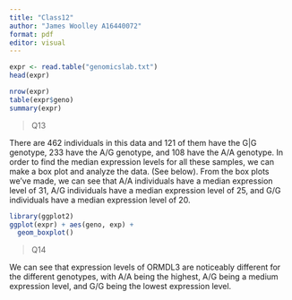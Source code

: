 ```yaml
---
title: "Class12"
author: "James Woolley A16440072"
format: pdf
editor: visual
---
```


```r
expr <- read.table("genomicslab.txt")
head(expr)
```

```r
nrow(expr)
table(expr$geno)
summary(expr)
```
>Q13

There are 462 individuals in this data and 121 of them have the G|G genotype, 233 have the A/G genotype, and 108 have the A/A genotype. In order to find the median expression levels for all these samples, we can make a box plot and analyze the data. (See below). From the box plots we've made, we can see that A/A individuals have a median expression level of 31, A/G individuals have a median expression level of 25, and G/G individuals have a median expression level of 20. 

```r
library(ggplot2)
ggplot(expr) + aes(geno, exp) + 
  geom_boxplot()
```
>Q14

We can see that expression levels of ORMDL3 are noticeably different for the different genotypes, with A/A being the highest, A/G being a medium expression level, and G/G being the lowest expression level. 
